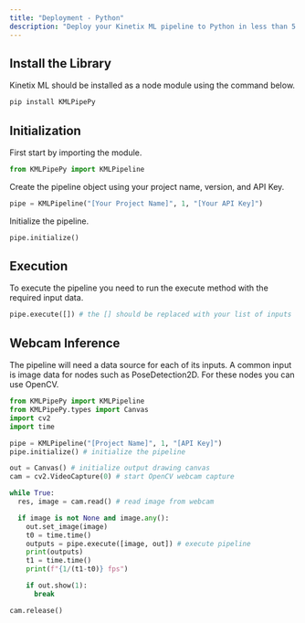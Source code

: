 ```yaml
---
title: "Deployment - Python"
description: "Deploy your Kinetix ML pipeline to Python in less than 5 minutes."
---
```


## Install the Library

Kinetix ML should be installed as a node module using the command below.

```bash
pip install KMLPipePy
```

## Initialization

First start by importing the module.

```Python
from KMLPipePy import KMLPipeline
```

Create the pipeline object using your project name, version, and API Key.

```Python
pipe = KMLPipeline("[Your Project Name]", 1, "[Your API Key]")
```

Initialize the pipeline.

```Python
pipe.initialize()
```

## Execution

To execute the pipeline you need to run the execute method with the required input data.

```Python
pipe.execute([]) # the [] should be replaced with your list of inputs
```

## Webcam Inference

The pipeline will need a data source for each of its inputs. A common input is image data for nodes such as PoseDetection2D. For these nodes you can use OpenCV.

```Python
from KMLPipePy import KMLPipeline
from KMLPipePy.types import Canvas
import cv2
import time

pipe = KMLPipeline("[Project Name]", 1, "[API Key]")
pipe.initialize() # initialize the pipeline

out = Canvas() # initialize output drawing canvas
cam = cv2.VideoCapture(0) # start OpenCV webcam capture

while True:
  res, image = cam.read() # read image from webcam

  if image is not None and image.any():
    out.set_image(image)
    t0 = time.time()
    outputs = pipe.execute([image, out]) # execute pipeline
    print(outputs)
    t1 = time.time()
    print(f"{1/(t1-t0)} fps")

    if out.show(1):
      break

cam.release()
```
